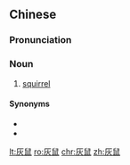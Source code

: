 ==Chinese==
{{zh-forms}}

===Pronunciation===
{{zh-pron
|m=huīshǔ
|c=fui1 syu2
|cat=n
}}

===Noun===
{{zh-noun|mw=隻}}

# [[squirrel]]

====Synonyms====
* {{zh-l|松鼠}}
* {{zh-l|栗鼠}}

{{zh-cat|Mammals}}

[[lt:灰鼠]]
[[ro:灰鼠]]
[[chr:灰鼠]]
[[zh:灰鼠]]